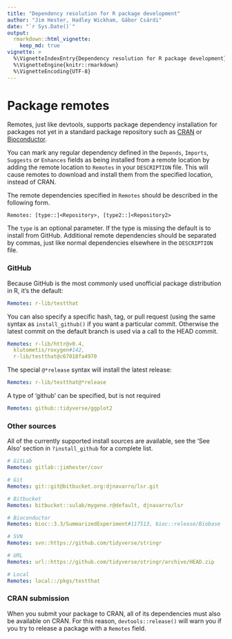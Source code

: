 ```yaml
---
title: "Dependency resolution for R package development"
author: "Jim Hester, Hadley Wickham, Gábor Csárdi"
date: "`r Sys.Date()`"
output:
  rmarkdown::html_vignette:
    keep_md: true
vignette: >
  %\VignetteIndexEntry{Dependency resolution for R package development}
  %\VignetteEngine{knitr::rmarkdown}
  %\VignetteEncoding{UTF-8}
---
```


# Package remotes

Remotes, just like devtools, supports package dependency installation for packages not
yet in a standard package repository such as [CRAN](https://cran.r-project.org)
or [Bioconductor](http://bioconductor.org).

You can mark any regular dependency defined in the `Depends`, `Imports`,
`Suggests` or `Enhances` fields as being installed from a remote location by
adding the remote location to `Remotes` in your `DESCRIPTION` file. This will
cause remotes to download and install them from the specified location,
instead of CRAN.

The remote dependencies specified in `Remotes` should be described in the following form.

```
Remotes: [type::]<Repository>, [type2::]<Repository2>
```

The `type` is an optional parameter.  If the type is missing the default is
to install from GitHub. Additional remote dependencies should be separated by
commas, just like normal dependencies elsewhere in the `DESCRIPTION` file.

### GitHub

Because GitHub is the most commonly used unofficial package distribution in R, it's the default:

```yaml
Remotes: r-lib/testthat
```

You can also specify a specific hash, tag, or pull request (using the same syntax as `install_github()` if you want a particular commit. Otherwise the latest commit on the default branch is used via a call to the HEAD commit.

```yaml
Remotes: r-lib/httr@v0.4,
  klutometis/roxygen#142,
  r-lib/testthat@c67018fa4970
```

The special `@*release` syntax will install the latest release:

```yaml
Remotes: r-lib/testthat@*release
```

A type of 'github' can be specified, but is not required

```yaml
Remotes: github::tidyverse/ggplot2
```

### Other sources

All of the currently supported install sources are available, see the 'See
Also' section in `?install_github` for a complete list.

```yaml
# GitLab
Remotes: gitlab::jimhester/covr

# Git
Remotes: git::git@bitbucket.org:djnavarro/lsr.git

# Bitbucket
Remotes: bitbucket::sulab/mygene.r@default, djnavarro/lsr

# Bioconductor
Remotes: bioc::3.3/SummarizedExperiment#117513, bioc::release/Biobase

# SVN
Remotes: svn::https://github.com/tidyverse/stringr

# URL
Remotes: url::https://github.com/tidyverse/stringr/archive/HEAD.zip

# Local
Remotes: local::/pkgs/testthat
```

### CRAN submission

When you submit your package to CRAN, all of its dependencies must also be available on CRAN. For this reason, `devtools::release()` will warn you if you try to release a package with a `Remotes` field.
